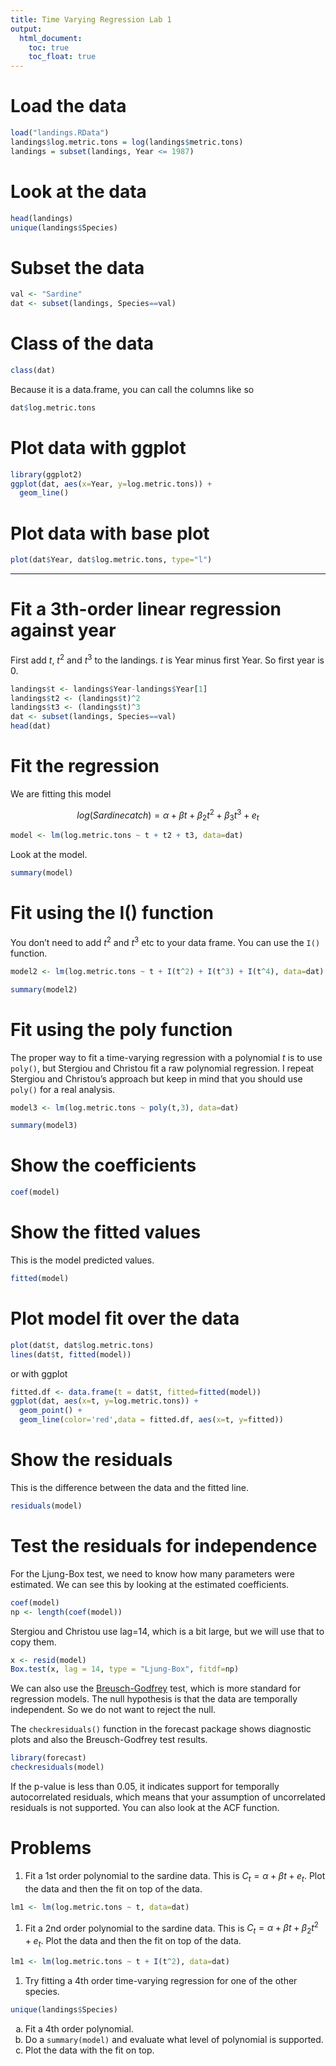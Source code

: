 ```yaml
---
title: Time Varying Regression Lab 1
output:
  html_document:
    toc: true
    toc_float: true
---
```


# Load the data

```r
load("landings.RData")
landings$log.metric.tons = log(landings$metric.tons)
landings = subset(landings, Year <= 1987)
```

# Look at the data

```r
head(landings)
unique(landings$Species)
```

# Subset the data

```r
val <- "Sardine"
dat <- subset(landings, Species==val)
```

# Class of the data

```r
class(dat)
```

Because it is a data.frame, you can call the columns like so

```r
dat$log.metric.tons
```

# Plot data with ggplot

```r
library(ggplot2)
ggplot(dat, aes(x=Year, y=log.metric.tons)) +
  geom_line()
```

# Plot data with base plot

```r
plot(dat$Year, dat$log.metric.tons, type="l")
```

---

# Fit a 3th-order linear regression against year

First add $t$, $t^2$ and $t^3$ to the landings.  $t$ is Year minus first Year.  So first year is 0.

```r
landings$t <- landings$Year-landings$Year[1]
landings$t2 <- (landings$t)^2
landings$t3 <- (landings$t)^3
dat <- subset(landings, Species==val)
head(dat)
```

# Fit the regression

We are fitting this model

$$log(Sardine catch) = \alpha + \beta t + \beta_2 t^2 + \beta_3 t^3 + e_t$$

```r
model <- lm(log.metric.tons ~ t + t2 + t3, data=dat)
```

Look at the model.

```r
summary(model)
```

# Fit using the I() function

You don't need to add $t^2$ and $t^3$ etc to your data frame.  You can use the ```I()``` function.

```r
model2 <- lm(log.metric.tons ~ t + I(t^2) + I(t^3) + I(t^4), data=dat)
```

```r
summary(model2)
```

# Fit using the poly function

The proper way to fit a time-varying regression with a polynomial $t$ is to use `poly()`, but Stergiou and Christou fit a raw polynomial regression.  I repeat Stergiou and Christou's approach but keep in mind that you should use `poly()` for a real analysis.


```r
model3 <- lm(log.metric.tons ~ poly(t,3), data=dat)
```

```r
summary(model3)
```

# Show the coefficients

```r
coef(model)
```

# Show the fitted values

This is the model predicted values.

```r
fitted(model)
```

# Plot model fit over the data

```r
plot(dat$t, dat$log.metric.tons)
lines(dat$t, fitted(model))
```

or with ggplot

```r
fitted.df <- data.frame(t = dat$t, fitted=fitted(model))
ggplot(dat, aes(x=t, y=log.metric.tons)) +
  geom_point() +
  geom_line(color='red',data = fitted.df, aes(x=t, y=fitted))
```

# Show the residuals

This is the difference between the data and the fitted line.

```r
residuals(model)
```

# Test the residuals for independence

For the Ljung-Box test, we need to know how many parameters were estimated.  We can see this by looking at the estimated coefficients.

```r
coef(model)
np <- length(coef(model))
```

Stergiou and Christou use lag=14, which is a bit large, but we will use that to copy them.

```r
x <- resid(model)
Box.test(x, lag = 14, type = "Ljung-Box", fitdf=np)
```

We can also use the [Breusch-Godfrey](https://en.wikipedia.org/wiki/Breusch%E2%80%93Godfrey_test) test, which is more standard for regression models.  The null hypothesis is that the data are temporally independent.  So we do not want to reject the null.

The `checkresiduals()` function in the forecast package shows diagnostic plots and also the Breusch-Godfrey test results.

```r
library(forecast)
checkresiduals(model)
```

If the p-value is less than 0.05, it indicates support for temporally autocorrelated residuals, which means that your assumption of uncorrelated residuals is not supported.  You can also look at the ACF function.

# Problems

1. Fit a 1st order polynomial to the sardine data.  This is $C_t = \alpha + \beta t + e_t$.  Plot the data and then the fit on top of the data.

```r
lm1 <- lm(log.metric.tons ~ t, data=dat)
```

1. Fit a 2nd order polynomial to the sardine data.  This is $C_t = \alpha + \beta t + \beta_2 t^2 + e_t$.  Plot the data and then the fit on top of the data.

```r
lm1 <- lm(log.metric.tons ~ t + I(t^2), data=dat)
```

1. Try fitting a 4th order time-varying regression for one of the other species.

```r
unique(landings$Species)
```

a. Fit a 4th order polynomial.
b. Do a `summary(model)` and evaluate what level of polynomial is supported.
c. Plot the data with the fit on top.